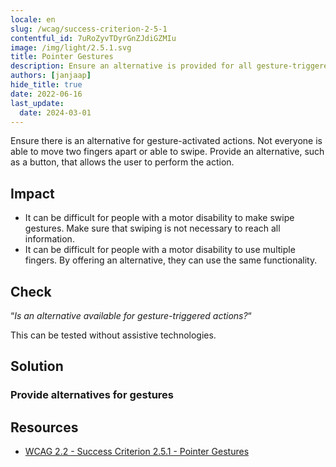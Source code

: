 ```yaml
---
locale: en
slug: /wcag/success-criterion-2-5-1
contentful_id: 7uRoZyvTDyrGnZJdiGZMIu
image: /img/light/2.5.1.svg
title: Pointer Gestures
description: Ensure an alternative is provided for all gesture-triggered actions.
authors: [janjaap]
hide_title: true
date: 2022-06-16
last_update:
  date: 2024-03-01
---
```


<Hero
  title="Pointer Gestures"
  imageSrc="/img/light/2.5.1.svg"
  alt="WCAG 2.5.1 - Logo"
  prefix="Success Criterion 2.5.1"
  suffix="Level A"
/>

Ensure there is an alternative for gesture-activated actions. Not everyone is able to move two fingers apart or able to swipe. Provide an alternative, such as a button, that allows the user to perform the action.

## Impact

- It can be difficult for people with a motor disability to make swipe gestures. Make sure that swiping is not necessary to reach all information.
- It can be difficult for people with a motor disability to use multiple fingers. By offering an alternative, they can use the same functionality.

## Check

“*Is an alternative available for gesture-triggered actions?*“

This can be tested without assistive technologies.

## Solution

### Provide alternatives for gestures

<CodeSample id="input-gestures" locale="en"/>

## Resources

- [WCAG 2.2 - Success Criterion 2.5.1 - Pointer Gestures](https://www.w3.org/TR/WCAG22/#pointer-gestures)
